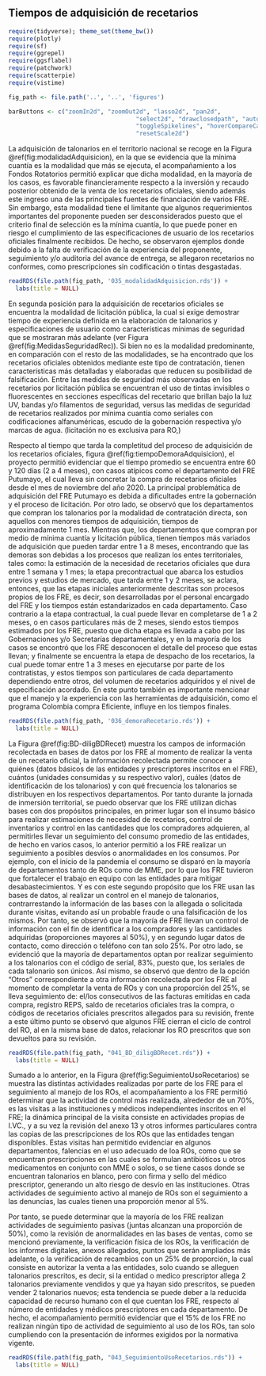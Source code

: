 ## Tiempos de adquisición de recetarios

```r
require(tidyverse); theme_set(theme_bw())
require(plotly)
require(sf)
require(ggrepel)
require(ggsflabel)
require(patchwork)
require(scatterpie)
require(vistime)

fig_path <- file.path('..', '..', 'figures')

barButtons <- c("zoomIn2d", "zoomOut2d", "lasso2d", "pan2d", 
                                    "select2d", "drawclosedpath", "autoScale2d", "zoom2", 
                                    "toggleSpikelines", "hoverCompareCartesian", "hoverClosestCartesian", 
                                    "resetScale2d")
```

\maxdeadcycles=1000

La adquisición de talonarios en el territorio nacional se recoge en la Figura \@ref(fig:modalidadAdquisicion), en la que se evidencia que la mínima cuantía es la modalidad que más se ejecuta, el acompañamiento a los Fondos Rotatorios permitió explicar que dicha modalidad, en la mayoría de los casos, es favorable financieramente respecto a la inversión y recaudo posterior obtenido de la venta de los recetarios oficiales, siendo además este ingreso una de las principales fuentes de financiación de varios FRE. Sin embargo, esta modalidad tiene el limitante que algunos requerimientos importantes del proponente pueden ser desconsiderados puesto que el criterio final de selección es la mínima cuantía, lo que puede poner en riesgo el cumplimiento de las especificaciones de usuario de los recetarios oficiales finalmente recibidos. De hecho, se observaron ejemplos donde debido a la falta de verificación de la experiencia del proponente, seguimiento y/o auditoria del avance de entrega, se allegaron recetarios no conformes, como prescripciones sin codificación o tintas desgastadas. 

```r
readRDS(file.path(fig_path, '035_modalidadAdquisicion.rds')) + 
  labs(title = NULL)
```

En segunda posición para la adquisición de recetarios oficiales se encuentra la modalidad de licitación pública, la cual si exige demostrar tiempo de experiencia definida en la elaboración de talonarios y especificaciones de usuario como características mínimas de seguridad que se mostraran más adelante (ver Figura \@ref(fig:MedidasSeguridadRec)). Si bien no es la modalidad predominante, en comparación con el resto de las modalidades, se ha encontrado que los recetarios oficiales obtenidos mediante este tipo de contratación, tienen características más detalladas y elaboradas que reducen su posibilidad de falsificación. Entre las medidas de seguridad más observadas en los recetarios por licitación pública se encuentran el uso de tintas invisibles o fluorescentes en secciones específicas del recetario que brillan bajo la luz UV, bandas y/o filamentos de seguridad, versus las medidas de seguridad de recetarios realizados por mínima cuantía como seriales con codificaciones alfanuméricas, escudo de la gobernación respectiva y/o marcas de agua. (licitación no es exclusiva para RO,) 

Respecto al tiempo que tarda la completitud del proceso de adquisición de los recetarios oficiales, figura \@ref(fig:tiempoDemoraAdquisicion), el proyecto permitió evidenciar que el tiempo promedio se encuentra entre 60 y 120 días (2 a 4 meses), con casos atípicos como el departamento del FRE Putumayo, el cual lleva sin concretar la compra de recetarios oficiales desde el mes de noviembre del año 2020. La principal problemática de adquisición del FRE Putumayo es debida a dificultades entre la gobernación y el proceso de licitación. Por otro lado, se observó que los departamentos que compran los talonarios por la modalidad de contratación directa, son aquellos con menores tiempos de adquisición, tiempos de aproximadamente 1 mes. Mientras que, los departamentos que compran por medio de mínima cuantía y licitación pública, tienen tiempos más variados de adquisición que pueden tardar entre 1 a 8 meses, encontrando que las demoras son debidas a los procesos que realizan los entes territoriales, tales como: la estimación de la necesidad de recetarios oficiales que dura entre 1 semana y 1 mes; la etapa precontractual que abarca los estudios previos y estudios de mercado, que tarda entre 1 y 2 meses, se aclara, entonces, que las etapas iniciales anteriormente descritas son procesos propios de los FRE, es decir, son desarrolladas por el personal encargado del FRE y los tiempos están estandarizados en cada departamento. Caso contrario a la etapa contractual, la cual puede llevar en completarse de 1 a 2 meses, o en casos particulares más de 2 meses, siendo estos tiempos estimados por los FRE, puesto que dicha etapa es llevada a cabo por las Gobernaciones y/o Secretarías departamentales, y en la mayoría de los casos se encontró que los FRE desconocen el detalle del proceso que estas llevan; y finalmente se encuentra la etapa de despacho de los recetarios, la cual puede tomar entre 1 a 3 meses en ejecutarse por parte de los contratistas, y estos tiempos son particulares de cada departamento dependiendo entre otros, del volumen de recetarios adquiridos y el nivel de especificación acordado. En este punto también es importante mencionar que el manejo y la experiencia con las herramientas de adquisición, como el programa Colombia compra Eficiente, influye en los tiempos finales. 

```r
readRDS(file.path(fig_path, '036_demoraRecetario.rds')) + 
  labs(title = NULL)
```
La Figura \@ref(fig:BD-diligBDRecet) muestra los campos de información recolectada en bases de datos por los FRE al momento de realizar la venta de un recetario oficial, la información recolectada permite conocer a quiénes (datos básicos de las entidades y prescriptores inscritos en el FRE), cuántos (unidades consumidas y su respectivo valor), cuáles (datos de identificación de los talonarios) y con qué frecuencia los talonarios se distribuyen en los respectivos departamentos. Por tanto durante la jornada de inmersión territorial, se puedo observar que los FRE  utilizan dichas bases con dos propósitos principales, en primer lugar son el insumo básico para realizar estimaciones de necesidad de recetarios, control de inventarios y control en las cantidades que los compradores adquieren, al permitirles llevar un seguimiento del consumo promedio de las entidades, de hecho en varios casos, lo anterior permitió a los FRE realizar un seguimiento a posibles desvíos o anormalidades en los consumos. Por ejemplo, con el inicio de la pandemia el consumo se disparó en la mayoría de departamentos tanto de ROs como de MME, por lo que los FRE tuvieron que fortalecer el trabajo en equipo con las entidades para mitigar desabastecimientos. Y es con este segundo propósito que los FRE usan las bases de datos, al realizar un control en el manejo de talonarios, contrarrestando la información de las bases con la allegada o solicitada durante visitas, evitando así un probable fraude o una falsificación de los mismos. Por tanto, se observó que la mayoría de FRE llevan un control de información con el fin de identificar a los compradores y las cantidades adquiridas (proporciones mayores al 50%), y en segundo lugar datos de contacto, como dirección o teléfono con tan solo 25%. Por otro lado, se evidenció que la mayoría de departamentos optan por realizar seguimiento a los talonarios con el código de serial, 83%, puesto que, los seriales de cada talonario son únicos. Así mismo, se observó que dentro de la opción "Otros" correspondiente a otra información recolectada por los FRE al momento de completar la venta de ROs y con una proporción del 25%, se lleva seguimiento de: el/los consecutivos de las facturas emitidas en cada compra, registro REPS, saldo de recetarios oficiales tras la compra, o códigos de recetarios oficiales prescritos allegados para su revisión, frente a este último punto se observó que algunos FRE cierran el ciclo de control del RO, al en la misma base de datos, relacionar los RO prescritos que son devueltos para su revisión. 

```r
readRDS(file.path(fig_path, "041_BD_diligBDRecet.rds")) + 
  labs(title = NULL)
```

Sumado a lo anterior, en la Figura \@ref(fig:SeguimientoUsoRecetarios) se muestra las distintas actividades realizadas por parte de los FRE para el seguimiento al manejo de los ROs, el acompañamiento a los FRE permitió determinar que la actividad de control más realizada, alrededor de un 70%, es las visitas a las instituciones y médicos independientes inscritos en el FRE; la dinámica principal de la visita consiste en actividades propias de I.VC., y a su vez la revisión del anexo 13 y otros informes particulares contra las copias de las prescripciones de los ROs que las entidades tengan disponibles. Estas visitas han permitido evidenciar en algunos departamentos, falencias en el uso adecuado de loa ROs, como que se encuentran prescripciones en las cuales se formulan antibióticos u otros medicamentos en conjunto con MME o solos, o se tiene casos donde se encuentran talonarios en blanco, pero con firma y sello del médico prescriptor, generando un alto riesgo de desvío en las instituciones. Otras actividades de seguimiento activo al manejo de ROs son el seguimiento a las denuncias, las cuales tienen una proporción menor al 5%. 

Por tanto, se puede determinar que la mayoría de los FRE realizan actividades de seguimiento pasivas (juntas alcanzan una proporción de 50%), como la revisión de anormalidades en las bases de ventas, como se mencionó previamente, la verificación física de los ROs, la verificación de los informes digitales, anexos allegados, puntos que serán ampliados más adelante, o la verificación de recambios con un 25% de proporción, la cual consiste en autorizar la venta a las entidades, solo cuando se alleguen talonarios prescritos, es decir, si la entidad o medico prescriptor allega 2 talonarios previamente vendidos y que ya hayan sido prescritos, se pueden vender 2 talonarios nuevos; esta tendencia se puede deber a la reducida capacidad de recurso humano con el que cuentan los FRE, respecto al número de entidades y médicos prescriptores en cada departamento. De hecho, el acompañamiento permitió evidenciar que el 15% de los FRE no realizan ningún tipo de actividad de seguimiento al uso de los ROs, tan solo cumpliendo con la presentación de informes exigidos por la normativa vigente.  

```r
readRDS(file.path(fig_path, "043_SeguimientoUsoRecetarios.rds")) + 
  labs(title = NULL)
```